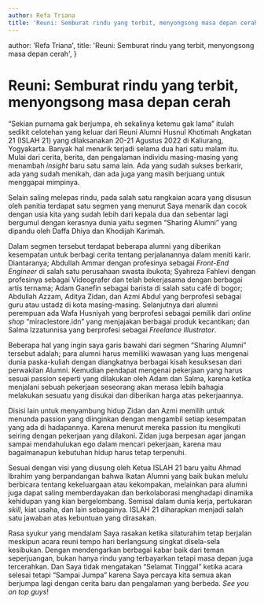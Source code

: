 ```yaml
---
author: Refa Triana
title: 'Reuni: Semburat rindu yang terbit, menyongsong masa depan cerah'
---
```



  author: 'Refa Triana',
  title: 'Reuni: Semburat rindu yang terbit, menyongsong masa depan cerah',
}

# Reuni: Semburat rindu yang terbit, menyongsong masa depan cerah

“Sekian purnama gak berjumpa, eh sekalinya ketemu gak lama” itulah sedikit celotehan yang keluar dari Reuni Alumni Husnul Khotimah Angkatan 21 (ISLAH 21) yang dilaksanakan 20-21 Agustus 2022 di Kaliurang, Yogyakarta. Banyak hal menarik terjadi selama dua hari satu malam itu. Mulai dari cerita, berita, dan pengalaman individu masing-masing yang menambah _insight_ baru satu sama lain. Ada yang sudah sukses berkarir, ada yang sudah menikah, dan ada juga yang masih berjuang untuk menggapai mimpinya.

Selain saling melepas rindu, pada salah satu rangkaian acara yang disusun oleh panitia terdapat satu segmen yang menurut Saya menarik dan cocok dengan usia kita yang sudah lebih dari kepala dua dan sebentar lagi bergumul dengan kerasnya dunia yaitu segmen “Sharing Alumni” yang dipandu oleh Daffa Dhiya dan Khodijah Karimah.

Dalam segmen tersebut terdapat beberapa alumni yang diberikan kesempatan untuk berbagi cerita tentang perjalanannya dalam meniti karir. Diantaranya; Abdullah Ammar dengan profesinya sebagai _Front-End Engineer_ di salah satu perusahaan swasta ibukota; Syahreza Fahlevi dengan profesinya sebagai Videografer dan telah bekerjasama dengan berbagai artis ternama; Adam Ganefin sebagai barista di salah satu café di bogor; Abdullah Azzam, Aditya Zidan, dan Azmi Abdul yang berprofesi sebagai guru atau ustadz di kota masing-masing. Selanjutnya dari alumni perempuan ada Wafa Husniyah yang berprofesi sebagai pemilik dari _online shop_ “miraclestore.idn” yang menjajakan berbagai produk kecantikan;  dan Salma Izzatunnisa yang berprofesi sebagai  _Freelance Illustrator_.

Beberapa hal yang ingin saya garis bawahi dari segmen “Sharing Alumni” tersebut adalah; para alumni harus memiliki wawasan yang luas mengenai dunia paska-kuliah dengan diangkatnya berbagai kisah kesuksesan dari perwakilan Alumni. Kemudian pendapat mengenai pekerjaan yang harus sesuai passion seperti yang dilakukan oleh Adam dan Salma, karena ketika menjalani sebuah pekerjaan seseorang akan merasa lebih bahagia melakukan sesuatu yang disukai dan diberikan harga atas pekerjaannya.

Disisi lain untuk menyambung hidup Zidan dan Azmi memilih untuk menunda passion yang diinginkan dengan mengambil setiap kesempatan yang ada di hadapannya. Karena menurut mereka passion itu mengikuti seiring dengan pekerjaan yang dilakoni. Zidan juga berpesan agar jangan sampai mendahulukan ego dalam mencari pekerjaan, karena mau bagaimanapun kebutuhan hidup harus tetap terpenuhi.

Sesuai dengan visi yang diusung oleh Ketua ISLAH 21 baru yaitu Ahmad Ibrahim yang berpandangan bahwa Ikatan Alumni yang baik bukan melulu berbicara tentang kekeluargaan atau kekompakan, melainkan para alumni juga dapat saling memberdayakan dan berkolaborasi menghadapi dinamika kehidupan yang kian bergelombang. Semisal dalam dunia kerja, pertukaran _skill_, kiat usaha, dan lain sebagainya. ISLAH 21 diharapkan menjadi salah satu jawaban atas kebuntuan yang dirasakan.

Rasa syukur yang mendalam Saya rasakan ketika silaturahim tetap berjalan meskipun acara reuni tempo hari berlangsung singkat disela-sela kesibukan. Dengan mendengarkan berbagai kabar baik dari teman seperjuangan, bukan hanya rindu yang terbayarkan tetapi masa depan juga tercerahkan. Dan Saya tidak mengatakan “Selamat Tinggal” ketika acara selesai tetapi “Sampai Jumpa” karena Saya percaya kita semua akan berjumpa lagi dengan cerita baru dan pengalaman yang berbeda. _See you on top guys_!

